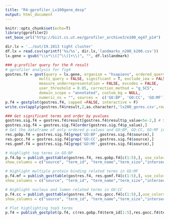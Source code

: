 ```yaml
---
title: "R4-gprofiler_Lx100gene_desp"
output: html_document
---
```


```r
knitr::opts_chunk$set(echo=T)
library(gprofiler2)
set_base_url("http://biit.cs.ut.ee/gprofiler_archive3/e100_eg47_p14")
```


```r
dir.lx = '../out/19.1013 tight cluster'
df.lx = read.csv(sprintf('%s/%s', dir.lx,'landmarks_n200_k200.csv'))
lx.gene = gsub("\\s*\\([^\\)]+\\)", "", df.lx$landmark)
```

```r

### g:profiler query for the R result
# gprofiler analysis for fig4
gostres.f4 = gost(query = lx.gene, organism = "hsapiens", ordered_query = FALSE,
               multi_query = FALSE, significant = T, exclude_iea = FALSE, 
               measure_underrepresentation = FALSE, evcodes = FALSE, 
               user_threshold = 0.05, correction_method = "g_SCS", 
               domain_scope = "annotated", custom_bg = NULL, 
               numeric_ns = "", sources =  c('GO:BP', 'GO:CC', 'GO:MF'))
p.f4 = gostplot(gostres.f4, capped =FALSE, interactive = F)
write.csv(apply(gostres.f4$result,2,as.character),'lx200_gores.csv',row.names = FALSE)

### Get significant terms and order by pvalues
gostres.sig.f4 = gostres.f4$result[gostres.f4$result$p_value<5e-2,] # Significant terms
gostres.sig.f4 = gostres.sig.f4[order(gostres.sig.f4$p_value),]
# Get the dataframe of only ordered p-values and GO:BP, GO:CC, GO:MF individual dataframes
res.gobp.f4 = gostres.sig.f4[grep('GO:BP',gostres.sig.f4$source),]
res.gocc.f4 = gostres.sig.f4[grep('GO:CC',gostres.sig.f4$source),]
res.gomf.f4 = gostres.sig.f4[grep('GO:MF',gostres.sig.f4$source),]

# Highlight top terms in GO:BP
p.f4.bp = publish_gosttable(gostres.f4, res.gobp.f4[c(1:5),], use_colors = T,
show_columns = c("source", "term_id", "term_name","term_size","intersection_size"),filename = 'lx_bp.png')

# Highlight multiple protein binding related terms in GO:MF
p.f4.mf = publish_gosttable(gostres.f4, res.gomf.f4[c(1:5),], use_colors = T,
show_columns = c("source", "term_id", "term_name","term_size","intersection_size"), filename = 'lx_mf.png')

# Highlight nucleus and lumen related terms in GO:CC
p.f4.cc = publish_gosttable(gostres.f4, res.gocc.f4[c(1:5),],use_colors = T,
show_columns = c("source", "term_id", "term_name","term_size","intersection_size"),filename = 'lx_cc.png')

# Plot highlighting top5 terms
p.f4 = publish_gostplot(p.f4, c(res.gobp.f4$term_id[1:5],res.gocc.f4$term_id[1:5],res.gomf.f4$term_id[1:5]), width = 15, height = 10,filename = 'lx.png')
```

